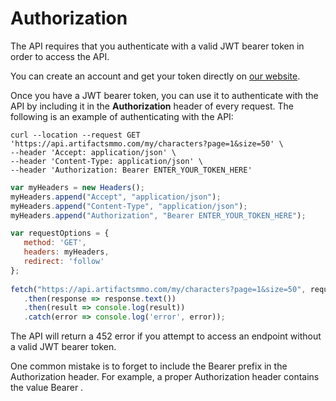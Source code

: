 # Authorization
 
The API requires that you authenticate with a valid JWT bearer token in order to access the API.
 
You can create an account and get your token directly on [our website](https://artifactsmmo.com/account).
  
Once you have a JWT bearer token, you can use it to authenticate with the API by including it in the **Authorization** header of every request. The following is an example of authenticating with the API:
 
```http filename="cURL" copy
curl --location --request GET 'https://api.artifactsmmo.com/my/characters?page=1&size=50' \
--header 'Accept: application/json' \
--header 'Content-Type: application/json' \
--header 'Authorization: Bearer ENTER_YOUR_TOKEN_HERE'
```
```js filename="Javascript" copy
var myHeaders = new Headers();
myHeaders.append("Accept", "application/json");
myHeaders.append("Content-Type", "application/json");
myHeaders.append("Authorization", "Bearer ENTER_YOUR_TOKEN_HERE");

var requestOptions = {
   method: 'GET',
   headers: myHeaders,
   redirect: 'follow'
};
 
fetch("https://api.artifactsmmo.com/my/characters?page=1&size=50", requestOptions)
   .then(response => response.text())
   .then(result => console.log(result))
   .catch(error => console.log('error', error));
```

The API will return a 452 error if you attempt to access an endpoint without a valid JWT bearer token.

One common mistake is to forget to include the Bearer prefix in the Authorization header. For example, a proper Authorization header contains the value Bearer .
 
